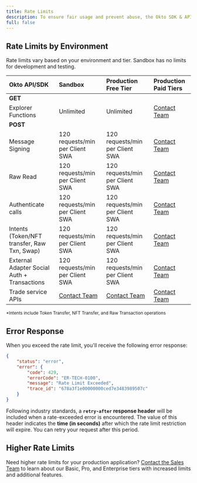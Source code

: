 ```yaml
---
title: Rate Limits
description: To ensure fair usage and prevent abuse, the Okto SDK & APIs enforces rate limits on requests. These limits vary depending on the environment and your subscription tier.
full: false
---
```



## Rate Limits by Environment

<Callout type="info">
  Rate limits vary based on your environment and tier. Sandbox has no limits for development and testing.
</Callout>

| Okto API/SDK | Sandbox | Production Free Tier | Production Paid Tiers |
| :--- | :--- | :--- | :--- |
| **GET** | | | |
| Explorer Functions | Unlimited | Unlimited | [Contact Team](mailto:devrel@coindcx.com) |
| **POST** | | | |
| Message Signing | 120 requests/min per Client SWA | 120 requests/min per Client SWA | [Contact Team](mailto:devrel@coindcx.com) |
| Raw Read | 120 requests/min per Client SWA | 120 requests/min per Client SWA | [Contact Team](mailto:devrel@coindcx.com) |
| Authenticate calls | 120 requests/min per Client SWA | 120 requests/min per Client SWA | [Contact Team](mailto:devrel@coindcx.com) |
| Intents (Token/NFT transfer, Raw Txn, Swap) | 120 requests/min per Client SWA | 120 requests/min per Client SWA | [Contact Team](mailto:devrel@coindcx.com) |
| External Adapter Social Auth + Transactions | 120 requests/min per Client SWA | 120 requests/min per Client SWA | [Contact Team](mailto:devrel@coindcx.com) |
| Trade service APIs | [Contact Team](mailto:devrel@coindcx.com) | [Contact Team](mailto:devrel@coindcx.com) | [Contact Team](mailto:devrel@coindcx.com) |

<sub>*Intents include Token Transfer, NFT Transfer, and Raw Transaction operations</sub>

## Error Response

When you exceed the rate limit, you'll receive the following error response:

```json
{
    "status": "error",
    "error": {
        "code": 429,
        "errorCode": "ER-TECH-0100",
        "message": "Rate Limit Exceeded",
        "trace_id": "678a3f1e00000000ced7e3483989507c"
    }
}
```

Following industry standards, a **`retry-after` response header** will be included when a rate-exceeded error is encountered. The value of this header indicates the **time (in seconds)** after which the rate limit restriction will expire. You can retry your request after this period. 

## Higher Rate Limits

Need higher rate limits for your production application? [Contact the Sales Team](mailto:devrel@coindcx.com) to learn about our Basic, Pro, and Enterprise tiers with increased limits and additional features.